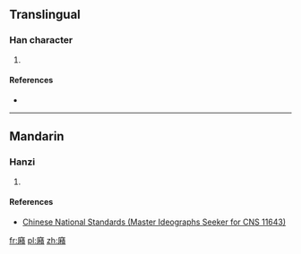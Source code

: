 ==Translingual==

===Han character===
{{Han char|rn=53|rad=广|as=16|sn=19|four=|canj=戈竹木金 (IHDC)|ids=⿸[[广]][[積]]}}

# {{defn|Han|sort=广16}}

====References====
* {{Han ref|kx=0352.091|hdz=20908.031|uh=5EED|ud=24301}}

----

==Mandarin==

===Hanzi===
{{cmn-hanzi|pin=[[jī]] ([[ji1]])|wg=chi<sup>1</sup>}}

# {{defn|lang=cmn|sort=广16}}

====References====
*[http://www.cns11643.gov.tw/AIDB/query_general_view.do?page=3&code=6475 Chinese National Standards (Master Ideographs Seeker for CNS 11643)]

[[fr:廭]]
[[pl:廭]]
[[zh:廭]]